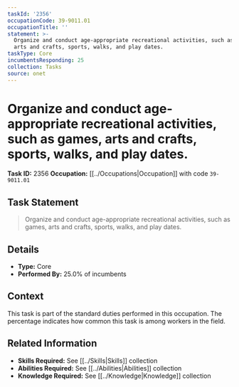 ```yaml
---
taskId: '2356'
occupationCode: 39-9011.01
occupationTitle: ''
statement: >-
  Organize and conduct age-appropriate recreational activities, such as games,
  arts and crafts, sports, walks, and play dates.
taskType: Core
incumbentsResponding: 25
collection: Tasks
source: onet
---
```

# Organize and conduct age-appropriate recreational activities, such as games, arts and crafts, sports, walks, and play dates.

**Task ID:** 2356
**Occupation:** [[../Occupations|Occupation]] with code `39-9011.01`

## Task Statement

> Organize and conduct age-appropriate recreational activities, such as games, arts and crafts, sports, walks, and play dates.

## Details

- **Type:** Core
- **Performed By:** 25.0% of incumbents

## Context

This task is part of the standard duties performed in this occupation. The percentage indicates how common this task is among workers in the field.

## Related Information

- **Skills Required:** See [[../Skills|Skills]] collection
- **Abilities Required:** See [[../Abilities|Abilities]] collection
- **Knowledge Required:** See [[../Knowledge|Knowledge]] collection
